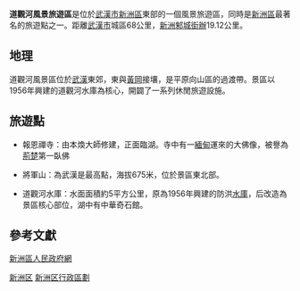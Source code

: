 {{Infobox China County
| county  = 武漢市新洲區道观河风景旅游区
| Photo =  
| Photoname= 
| map = 
| customimage = 
| Pinyin   = Wuhan Xinzhouqu Daoguanhe Fengjinglvyouqu
| Belong = 
| Types= 風景旅遊區
| admincode = 
| founded = 
| seat = 
| officerTitle= 
| officer = 
| officerTitle2 = 
| officer2 = 
| division = 
| town= 
| township=
| subdistrict= 
| dialect= 新洲方言
| post code= 
| phone code = 027
| coordinate =
| area = 
| area land = 
| area water =  
| census yr = 
| pop = 
| density = 
| GDP = 
| web = 
| web_title = 
}}

'''道觀河風景旅遊區'''是位於[[武漢市|武漢市]][[新洲區|新洲區]]東部的一個風景旅遊區，同時是[[新洲區|新洲區]]最著名的旅遊點之一。距離[[武漢市|武漢市]]城區68公里，[[新洲|新洲]][[邾城街道|邾城街辦]]19.12公里。

==地理==

道觀河風景區位於[[武漢|武漢]]東郊，東與[[黃岡|黃岡]]接壤，是平原向山區的過渡帶。景區以1956年興建的道觀河水庫為核心，開闢了一系列休閒旅遊設施。

==旅遊點==

*報恩禪寺：由本煥大師修建，正面臨湖。寺中有一[[緬甸|緬甸]]運來的大佛像，被譽為[[荊楚|荊楚]]第一臥佛

*將軍山：為武漢是最高點，海拔675米，位於景區東北部。

*道觀河水庫：水面面積約5平方公里，原為1956年興建的防洪[[水庫|水庫]]，后改造為景區核心部位，湖中有中華奇石館。

==參考文獻==

[https://web.archive.org/web/20110723153433/http://www.whxinzhou.gov.cn/website/default.aspx 新洲區人民政府網]

{{新洲区行政区划}}

[[Category:新洲区|]]
[[Category:新洲区行政區劃|]]